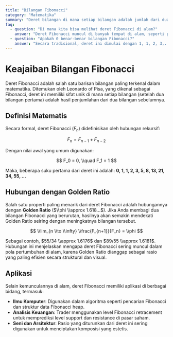```yaml
---
title: "Bilangan Fibonacci"
category: "Matematika"
summary: "Deret bilangan di mana setiap bilangan adalah jumlah dari dua bilangan sebelumnya, sering ditemukan di alam."
faq:
  - question: "Di mana kita bisa melihat deret Fibonacci di alam?"
    answer: "Deret Fibonacci muncul di banyak tempat di alam, seperti pada jumlah kelopak bunga, pola biji bunga matahari, cangkang nautilus, dan percabangan pohon. Fenomena ini sering dikaitkan dengan Golden Ratio."
  - question: "Apakah 0 benar-benar bilangan Fibonacci?"
    answer: "Secara tradisional, deret ini dimulai dengan 1, 1, 2, 3,... Namun, definisi matematis modern sering kali menyertakan 0 sebagai F₀ untuk membuat sifat-sifat matematisnya lebih konsisten, misalnya Fₙ = Fₙ₋₁ + Fₙ₋₂."
---
```


# Keajaiban Bilangan Fibonacci

Deret Fibonacci adalah salah satu barisan bilangan paling terkenal dalam matematika. Ditemukan oleh Leonardo of Pisa, yang dikenal sebagai Fibonacci, deret ini memiliki sifat unik di mana setiap bilangan (setelah dua bilangan pertama) adalah hasil penjumlahan dari dua bilangan sebelumnya.

## Definisi Matematis

Secara formal, deret Fibonacci ($F_n$) didefinisikan oleh hubungan rekursif:

$$ F_n = F_{n-1} + F_{n-2} $$

Dengan nilai awal yang umum digunakan:

$$ F_0 = 0, \\quad F_1 = 1 $$

Maka, beberapa suku pertama dari deret ini adalah:
**0, 1, 1, 2, 3, 5, 8, 13, 21, 34, 55, ...**

## Hubungan dengan Golden Ratio

Salah satu properti paling menarik dari deret Fibonacci adalah hubungannya dengan **Golden Ratio** ($\\phi \\approx 1.618...$). Jika Anda membagi dua bilangan Fibonacci yang berurutan, hasilnya akan semakin mendekati Golden Ratio seiring dengan meningkatnya bilangan tersebut.

$$ \\lim_{n \\to \\infty} \\frac{F_{n+1}}{F_n} = \\phi $$

Sebagai contoh, $55/34 \\approx 1.6176$ dan $89/55 \\approx 1.6181$. Hubungan ini menjelaskan mengapa deret Fibonacci sering muncul dalam pola pertumbuhan di alam, karena Golden Ratio dianggap sebagai rasio yang paling efisien secara struktural dan visual.

## Aplikasi

Selain kemunculannya di alam, deret Fibonacci memiliki aplikasi di berbagai bidang, termasuk:
- **Ilmu Komputer**: Digunakan dalam algoritma seperti pencarian Fibonacci dan struktur data Fibonacci heap.
- **Analisis Keuangan**: Trader menggunakan level Fibonacci retracement untuk memprediksi level support dan resistance di pasar saham.
- **Seni dan Arsitektur**: Rasio yang diturunkan dari deret ini sering digunakan untuk menciptakan komposisi yang estetis.
